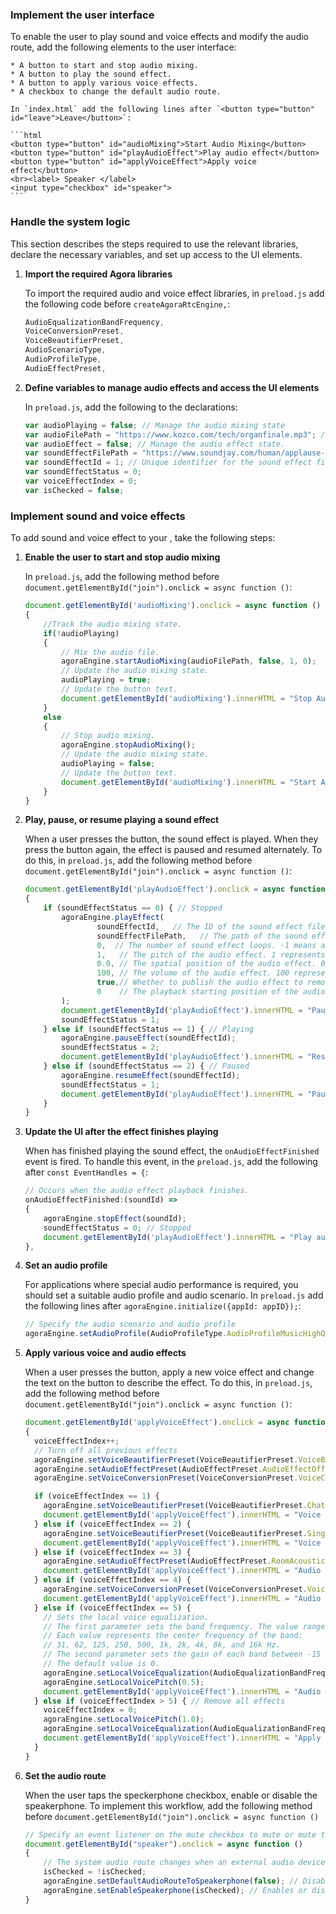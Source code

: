 <PlatformWrapper platform="electron">

### Implement the user interface

To enable the user to play sound and voice effects and modify the audio route, add the following elements to the user interface:

    * A button to start and stop audio mixing.
    * A button to play the sound effect.
    * A button to apply various voice effects.
    * A checkbox to change the default audio route.

    In `index.html` add the following lines after `<button type="button" id="leave">Leave</button>`:

    ```html
    <button type="button" id="audioMixing">Start Audio Mixing</button>
    <button type="button" id="playAudioEffect">Play audio effect</button>
    <button type="button" id="applyVoiceEffect">Apply voice effect</button>
    <br><label> Speaker </label>
    <input type="checkbox" id="speaker">
    ```
    
### Handle the system logic

This section describes the steps required to use the relevant libraries, declare the necessary variables, and set up access to the UI elements.

1. **Import the required Agora libraries**
    
    To import the required <Vg k= "COMPANY"/> audio and voice effect libraries, in `preload.js` add the following code before `createAgoraRtcEngine,`:
    
    ```javascript
    AudioEqualizationBandFrequency,
    VoiceConversionPreset,
    VoiceBeautifierPreset,
    AudioScenarioType,
    AudioProfileType,
    AudioEffectPreset,
    ```

1. **Define variables to manage audio effects and access the UI elements**

    In `preload.js`, add the following to the declarations:

    ```javascript
    var audioPlaying = false; // Manage the audio mixing state
    var audioFilePath = "https://www.kozco.com/tech/organfinale.mp3"; // URL or path to the audio mixing file
    var audioEffect = false; // Manage the audio effect state.
    var soundEffectFilePath = "https://www.soundjay.com/human/applause-01.mp3"; // URL or path to the sound effect
    var soundEffectId = 1; // Unique identifier for the sound effect file
    var soundEffectStatus = 0;
    var voiceEffectIndex = 0;
    var isChecked = false;
    ```

### Implement sound and voice effects

To add sound and voice effect to your <Vpl k="CLIENT" />, take the following steps:

1. **Enable the user to start and stop audio mixing**
        
    In `preload.js`, add the following method before `document.getElementById("join").onclick = async function ()`:
        
    ```javascript
    document.getElementById('audioMixing').onclick = async function ()
    {
        //Track the audio mixing state.
        if(!audioPlaying)
        {
            // Mix the audio file. 
            agoraEngine.startAudioMixing(audioFilePath, false, 1, 0);
            // Update the audio mixing state.
            audioPlaying = true;
            // Update the button text.
            document.getElementById('audioMixing').innerHTML = "Stop Audio Mixing";
        }
        else
        {
            // Stop audio mixing.
            agoraEngine.stopAudioMixing();
            // Update the audio mixing state.
            audioPlaying = false;
            // Update the button text.
            document.getElementById('audioMixing').innerHTML = "Start Audio Mixing";
        }   
    }
    ```

1. **Play, pause, or resume playing a sound effect**

    When a user presses the button, the sound effect is played. When they press the button again, the effect is paused and resumed alternately. To do this, in `preload.js`, add the following method before `document.getElementById("join").onclick = async function ()`:

    ```javascript
    document.getElementById('playAudioEffect').onclick = async function ()
    {
        if (soundEffectStatus == 0) { // Stopped
            agoraEngine.playEffect(
                    soundEffectId,   // The ID of the sound effect file.
                    soundEffectFilePath,   // The path of the sound effect file.
                    0,  // The number of sound effect loops. -1 means an infinite loop. 0 means once.
                    1,   // The pitch of the audio effect. 1 represents the original pitch.
                    0.0, // The spatial position of the audio effect. 0.0 represents that the audio effect plays in the front.
                    100, // The volume of the audio effect. 100 represents the original volume.
                    true,// Whether to publish the audio effect to remote users.
                    0    // The playback starting position of the audio effect file in ms.
            );
            document.getElementById('playAudioEffect').innerHTML = "Pause sound effect";
            soundEffectStatus = 1;
        } else if (soundEffectStatus == 1) { // Playing
            agoraEngine.pauseEffect(soundEffectId);
            soundEffectStatus = 2;
            document.getElementById('playAudioEffect').innerHTML = "Resume sound effect";
        } else if (soundEffectStatus == 2) { // Paused
            agoraEngine.resumeEffect(soundEffectId);
            soundEffectStatus = 1;
            document.getElementById('playAudioEffect').innerHTML = "Pause sound effect";
        }
    }
    ```

1. **Update the UI after the effect finishes playing**

    When <Vg k="VSDK" /> has finished playing the sound effect, the `onAudioEffectFinished` event is fired. To handle this event, in the `preload.js`, add the following after `const EventHandles = {`:

    ```javascript
    // Occurs when the audio effect playback finishes.
    onAudioEffectFinished:(soundId) =>
    {
        agoraEngine.stopEffect(soundId);
        soundEffectStatus = 0; // Stopped
        document.getElementById('playAudioEffect').innerHTML = "Play audio effect";
    },
    ```
1. **Set an audio profile**

    For applications where special audio performance is required, you should set a suitable audio profile and audio scenario. In `preload.js` add the following lines after `agoraEngine.initialize({appId: appID});`:

    ```javascript
    // Specify the audio scenario and audio profile
    agoraEngine.setAudioProfile(AudioProfileType.AudioProfileMusicHighQualityStereo,AudioScenarioType.AudioScenarioGameStreaming);
    ```

1. **Apply various voice and audio effects**

    When a user presses the button, apply a new voice effect and change the text on the button to describe the effect. To do this, in `preload.js`, add the following method before `document.getElementById("join").onclick = async function ()`:

    ```javascript
   document.getElementById('applyVoiceEffect').onclick = async function ()
   {
      voiceEffectIndex++;
      // Turn off all previous effects
      agoraEngine.setVoiceBeautifierPreset(VoiceBeautifierPreset.VoiceBeautifierOff);
      agoraEngine.setAudioEffectPreset(AudioEffectPreset.AudioEffectOff);
      agoraEngine.setVoiceConversionPreset(VoiceConversionPreset.VoiceConversionOff);

      if (voiceEffectIndex == 1) {
        agoraEngine.setVoiceBeautifierPreset(VoiceBeautifierPreset.ChatBeautifierMagnetic);
        document.getElementById('applyVoiceEffect').innerHTML = "Voice effect: Chat Beautifier";
      } else if (voiceEffectIndex == 2) {
        agoraEngine.setVoiceBeautifierPreset(VoiceBeautifierPreset.SingingBeautifier);
        document.getElementById('applyVoiceEffect').innerHTML = "Voice effect: Singing Beautifier";
      } else if (voiceEffectIndex == 3) {
        agoraEngine.setAudioEffectPreset(AudioEffectPreset.RoomAcousticsStudio);
        document.getElementById('applyVoiceEffect').innerHTML = "Audio effect: Recording Studio";
      } else if (voiceEffectIndex == 4) {
        agoraEngine.setVoiceConversionPreset(VoiceConversionPreset.VoiceChangerSolid);
        document.getElementById('applyVoiceEffect').innerHTML = "Audio effect: Steady voice";
      } else if (voiceEffectIndex == 5) {
        // Sets the local voice equalization.
        // The first parameter sets the band frequency. The value ranges between 0 and 9.
        // Each value represents the center frequency of the band: 
        // 31, 62, 125, 250, 500, 1k, 2k, 4k, 8k, and 16k Hz.
        // The second parameter sets the gain of each band between -15 and 15 dB.
        // The default value is 0.
        agoraEngine.setLocalVoiceEqualization(AudioEqualizationBandFrequency.AudioEqualizationBand62, 10);
        agoraEngine.setLocalVoicePitch(0.5);
        document.getElementById('applyVoiceEffect').innerHTML = "Audio effect: Voice Equalization";
      } else if (voiceEffectIndex > 5) { // Remove all effects
        voiceEffectIndex = 0;
        agoraEngine.setLocalVoicePitch(1.0);
        agoraEngine.setLocalVoiceEqualization(AudioEqualizationBandFrequency.AudioEqualizationBand250, 1);
        document.getElementById('applyVoiceEffect').innerHTML = "Apply voice effect";
      }
    }
    ```

1. **Set the audio route**

    When the user taps the speckerphone checkbox, enable or disable the speakerphone. To implement this workflow, add the following method before `document.getElementById("join").onclick = async function ()`

    ```javascript
    // Specify an event listener on the mute checkbox to mute or mute the remote user.
    document.getElementById("speaker").onclick = async function ()
    {
        // The system audio route changes when an external audio device, such as a headphone or a Bluetooth audio device, is connected.
        isChecked = !isChecked;
        agoraEngine.setDefaultAudioRouteToSpeakerphone(false); // Disables the default audio route.
        agoraEngine.setEnableSpeakerphone(isChecked); // Enables or disables the speakerphone temporarily.
    }
    ```
</PlatformWrapper>
